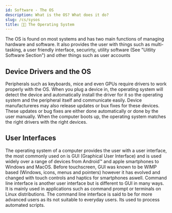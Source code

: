 ```yaml
---
id: Software - The OS
description: What is the OS? What does it do?
slug: /cs/sysos
title: 👨‍💻 The Operating System 
---
```



The OS is found on most systems and has two main functions of managing hardware and software. It also provides the user with things such as multi-tasking, a user friendly interface,
securirty, utility software (See "Uitlity Software Section") and other things such as user accounts 

## Device Drivers and the OS

Peripherals such as keyboards, mice and even GPUs require drivers to work properly with the OS. When you plug a device in, the operating system will detect the device and 
automatically install the driver for it so the operating system and the peripheral itself and communicate easily. Device manufactureres may also release updates or bux fixes for
these devices. These updates or bug fixes are either done automatically or done by the user manually. When the computer boots up, the operating system matches the right drivers with
the right devices.


## User Interfaces

The operating system of a computer provides the user with a user interface, the most commonly used on is GUI (Graphical User Interface) and is used widely over a range of devices from 
Android™ and apple smartphones to Windows and MacOS. Before touchscreen, GUI was known to be WIMP based (Windows, icons, menus and pointers) however it has evolved and changed with
touch controls and haptics for smartphones aswell. 
Command line interface is another user interface but is different to GUI in many ways. It is mainly used in applications such as command prompt or terminals on Linux distributions.
The command line interface is said to be for more advanced users as its not suitable to everyday users. Its used to process automated scripts. 